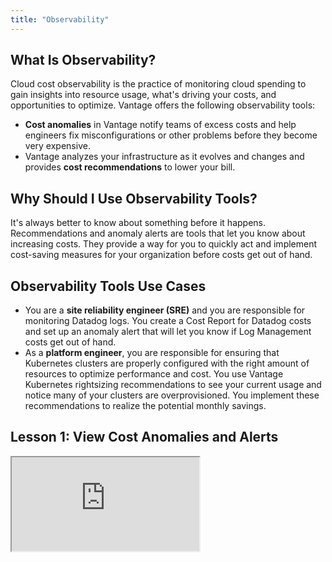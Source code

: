```yaml
---
title: "Observability"
---
```


## <Icon size={24} color="#ad4dd6" iconType="solid"  icon="lightbulb" /> What Is Observability?

Cloud cost observability is the practice of monitoring cloud spending to gain insights into resource usage, what's driving your costs, and opportunities to optimize. Vantage offers the following observability tools:

- **Cost anomalies** in Vantage notify teams of excess costs and help engineers fix misconfigurations or other problems before they become very expensive.
- Vantage analyzes your infrastructure as it evolves and changes and provides **cost recommendations** to lower your bill.

## <Icon size={24} color="#ad4dd6" iconType="solid"  icon="comment" /> Why Should I Use Observability Tools?

It's always better to know about something before it happens. Recommendations and anomaly alerts are tools that let you know about increasing costs. They provide a way for you to quickly act and implement cost-saving measures for your organization before costs get out of hand.

## <Icon size={24} color="#ad4dd6" iconType="solid"  icon="pen" /> Observability Tools Use Cases

- You are a **site reliability engineer (SRE)** and you are responsible for monitoring Datadog logs. You create a Cost Report for Datadog costs and set up an anomaly alert that will let you know if Log Management costs get out of hand.
- As a **platform engineer**, you are responsible for ensuring that Kubernetes clusters are properly configured with the right amount of resources to optimize performance and cost. You use Vantage Kubernetes rightsizing recommendations to see your current usage and notice many of your clusters are overprovisioned. You implement these recommendations to realize the potential monthly savings.

## <Icon size={24} color="#ad4dd6" iconType="solid"  icon="book-copy" /> Lesson 1: View Cost Anomalies and Alerts

<Frame>
<iframe
src="https://www.loom.com/embed/ef68829e8f234fd3963098fb176794e0"
className="w-full h-96"
/>
</Frame>

## <Icon size={24} color="#ad4dd6" iconType="solid"  icon="book-copy" /> Lesson 2: View Cost Recommendations

<Frame>
<iframe
src="https://www.loom.com/embed/5597828b480543629ee94d7b59bc6af7"
className="w-full h-96"
/>
</Frame>

## <Icon size={24} color="#ad4dd6" iconType="solid"  icon="book-open" /> Additional Resources

<Columns cols={2}>
<Card title="Cost Anomalies" icon="circle-exclamation" href="/cost_anomaly_alerts" horizontal />

<Card title="Configure a Slack Connection" icon="slack" href="/slack" horizontal />

<Card title="Configure an MS Teams Connection" icon="microsoft" href="/microsoft_teams" horizontal />

<Card title="Vantage Issues" icon="bug" href="/issues" horizontal />

<Card title="Cost Recommendations" icon="chart-line" href="/cost_recommendations" horizontal />

<Card title="Kubernetes Rightsizing Recommendations" icon="dharmachakra" href="/cost_recommendations#kubernetes-rightsizing-recommendations" horizontal />
</Columns>
